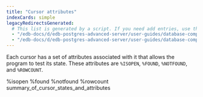 ```yaml
---
title: "Cursor attributes"
indexCards: simple
legacyRedirectsGenerated:
  # This list is generated by a script. If you need add entries, use the `legacyRedirects` key.
  - "/edb-docs/d/edb-postgres-advanced-server/user-guides/database-compatibility-for-oracle-developers-guide/9.6/Database_Compatibility_for_Oracle_Developers_Guide_v9.6.1.076.html"
  - "/edb-docs/d/edb-postgres-advanced-server/user-guides/database-compatibility-for-oracle-developers-guide/9.5/Database_Compatibility_for_Oracle_Developers_Guide.1.170.html"
---
```


<div id="cursor_attributes" class="registered_link"></div>

Each cursor has a set of attributes associated with it that allows the program to test its state. These attributes are `%ISOPEN`, `%FOUND`, `%NOTFOUND`, and `%ROWCOUNT`.

<div class="toctree" maxdepth="3">

%isopen %found %notfound %rowcount summary_of_cursor_states_and_attributes

</div>
